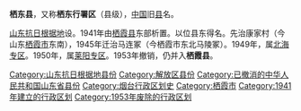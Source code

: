 '''栖东县'''，又称'''栖东行署区'''（县级），[[中国|中国]]旧[[县|县]]名。

[[山东抗日根据地|山东抗日根据地]]设。1941年由[[栖霞县|栖霞县]]东部析置。以位县东得名。先治康家村（今山东[[栖霞市|栖霞市]]东南），1945年迁治马连冢（今栖霞市东北马陵冢）。1949年，属[[北海专区|北海专区]]。1950年，属[[莱阳专区|莱阳专区]]。1953年撤销，仍并入'''栖霞县'''。

{{山东行政区划小作品}}
[[Category:山东抗日根据地县份|Category:山东抗日根据地县份]]
[[Category:解放区县份|Category:解放区县份]]
[[Category:已撤消的中华人民共和国山东省县份|Category:已撤消的中华人民共和国山东省县份]]
[[Category:烟台行政区划史|Category:烟台行政区划史]]
[[Category:栖霞市|Category:栖霞市]]
[[Category:1941年建立的行政区划|Category:1941年建立的行政区划]]
[[Category:1953年废除的行政区划|Category:1953年废除的行政区划]]